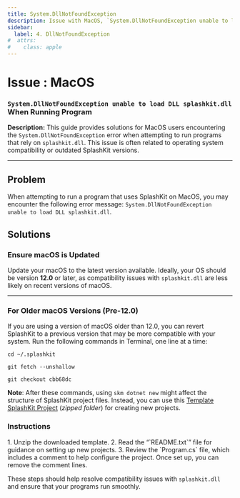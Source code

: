 ```yaml
---
title: System.DllNotFoundException
description: Issue with MacOS, `System.DllNotFoundException unable to load DLL splashkit.dll` when trying to run program, and how to fix it.
sidebar:
  label: 4. DllNotFoundException
#  attrs:
#    class: apple
---
```



<h1> Issue : MacOS </h1>

### `System.DllNotFoundException unable to load DLL splashkit.dll` When Running Program

**Description:** This guide provides solutions for MacOS users encountering the `System.DllNotFoundException` error when attempting to run programs that rely on `splashkit.dll`. This issue is often related to operating system compatibility or outdated SplashKit versions.

---

## Problem

When attempting to run a program that uses SplashKit on MacOS, you may encounter the following error message: `System.DllNotFoundException unable to load DLL splashkit.dll`.

## Solutions

### Ensure macOS is Updated

Update your macOS to the latest version available. Ideally, your OS should be version **12.0** or later, as compatibility issues with `splashkit.dll` are less likely on recent versions of macOS.

---

### For Older macOS Versions (Pre-12.0)

If you are using a version of macOS older than 12.0, you can revert SplashKit to a previous version that may be more compatible with your system. Run the following commands in Terminal, one line at a time:

```shell
cd ~/.splashkit
```

```shell
git fetch --unshallow
```

```shell
git checkout cbb68dc
```

**Note**: After these commands, using `skm dotnet new` might affect the structure of SplashKit project files. Instead, you can use this [Template SplashKit Project](https://deakin365-my.sharepoint.com/:u:/g/personal/o_mckeon_deakin_edu_au/EZWAVnpc1QxHqFB7KbZ-j_sBreJCSEJLomdDUKsnT7DykA?e=EKefqK) (*zipped folder*) for creating new projects.

### Instructions

<Steps>
1. Unzip the downloaded template.
2. Read the “`README.txt`” file for guidance on setting up new projects.
3. Review the `Program.cs` file, which includes a comment to help configure the project. Once set up, you can remove the comment lines.
</Steps>

These steps should help resolve compatibility issues with `splashkit.dll` and ensure that your programs run smoothly.
